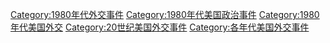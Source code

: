 [[Category:1980年代外交事件|Category:1980年代外交事件]]
[[Category:1980年代美国政治事件|Category:1980年代美国政治事件]]
[[Category:1980年代美国外交|Category:1980年代美国外交]]
[[Category:20世纪美国外交事件|Category:20世纪美国外交事件]]
[[Category:各年代美国外交事件|Category:各年代美国外交事件]]